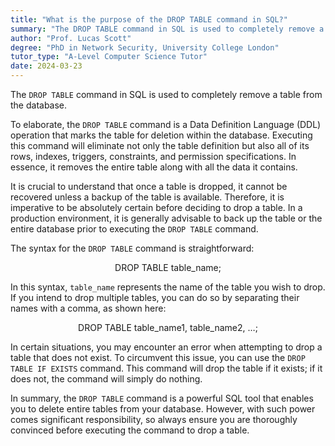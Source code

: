 ```yaml
---
title: "What is the purpose of the DROP TABLE command in SQL?"
summary: "The DROP TABLE command in SQL is used to completely remove a table from the database."
author: "Prof. Lucas Scott"
degree: "PhD in Network Security, University College London"
tutor_type: "A-Level Computer Science Tutor"
date: 2024-03-23
---
```


The `DROP TABLE` command in SQL is used to completely remove a table from the database.

To elaborate, the `DROP TABLE` command is a Data Definition Language (DDL) operation that marks the table for deletion within the database. Executing this command will eliminate not only the table definition but also all of its rows, indexes, triggers, constraints, and permission specifications. In essence, it removes the entire table along with all the data it contains.

It is crucial to understand that once a table is dropped, it cannot be recovered unless a backup of the table is available. Therefore, it is imperative to be absolutely certain before deciding to drop a table. In a production environment, it is generally advisable to back up the table or the entire database prior to executing the `DROP TABLE` command.

The syntax for the `DROP TABLE` command is straightforward:

$$
\text{DROP TABLE table\_name;}
$$

In this syntax, `table_name` represents the name of the table you wish to drop. If you intend to drop multiple tables, you can do so by separating their names with a comma, as shown here:

$$
\text{DROP TABLE table\_name1, table\_name2, \ldots;}
$$

In certain situations, you may encounter an error when attempting to drop a table that does not exist. To circumvent this issue, you can use the `DROP TABLE IF EXISTS` command. This command will drop the table if it exists; if it does not, the command will simply do nothing.

In summary, the `DROP TABLE` command is a powerful SQL tool that enables you to delete entire tables from your database. However, with such power comes significant responsibility, so always ensure you are thoroughly convinced before executing the command to drop a table.
    